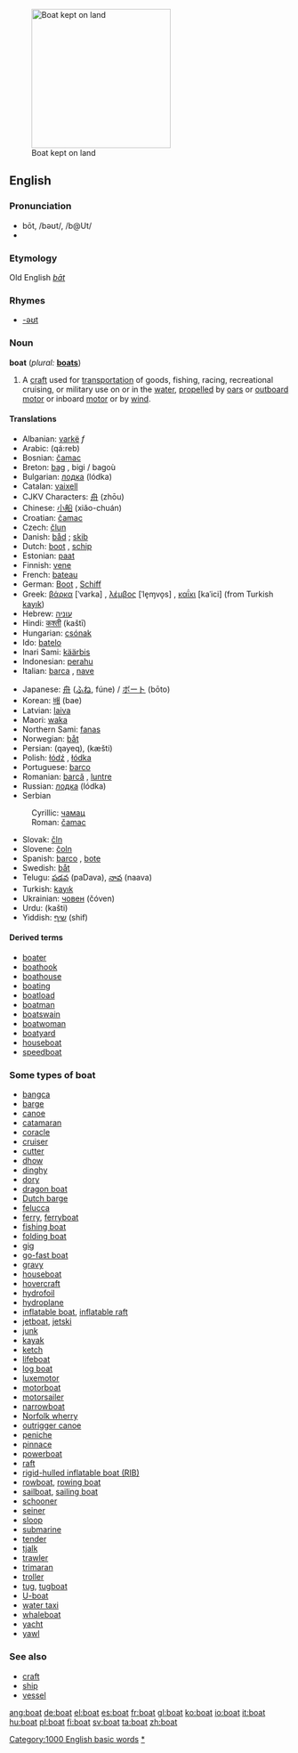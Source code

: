 {{wikipedia}}
[[Image:ORŁ 0033 ubt.JPEG|thumb|right|250px|Boat kept on land]]
==English==
{{rank|due|Henry|society|797|boat|heaven|v.|difficult}}
===Pronunciation===
*bōt, /bəʊt/, /b@Ut/
*{{audio|en-us-boat.ogg|Audio (US)}}
===Etymology===
Old English ''[[bāt]]''
===Rhymes===
*[[Rhymes:English:-əʊt|-əʊt]]

===Noun===
'''boat''' (''plural:'' '''[[boats]]''')

#A [[craft]] used for [[transportation]] of goods, fishing, racing, recreational cruising, or military use on or in the [[water]], [[propelled]] by [[oar]]s or [[outboard motor]] or inboard [[motor]] or by [[wind]].

====Translations====
{{top}}
*Albanian: [[varkë]] ''f''
*Arabic: {{ARchar|[[قارب]]}} (qá:reb)
*Bosnian: [[čamac#Bosnian|čamac]] {{m}}
*Breton: [[bag#Breton|bag]] {{f}}, bigi / bagoù {{p}}
*Bulgarian: [[лодка]] (lódka) {{f}}
*Catalan: [[vaixell]] {{n}}
*CJKV Characters: [[舟]] (zhōu)
*Chinese: [[小船]] (xiǎo-chuán)
*Croatian: [[čamac#Croatian|čamac]] {{m}}
*Czech: [[člun]] {{m}}
*Danish: [[båd]] {{c}}; [[skib]] {{n}}
*Dutch: [[boot#Dutch|boot]] {{m}}, [[schip]] {{n}}
*Estonian: [[paat]]
*Finnish: [[vene]]
*French: [[bateau]] {{m}}<!--this does not take a circumflex-->
*German: [[Boot#German|Boot]] {{n}}, [[Schiff]] {{n}}
*Greek: [[βάρκα]] [ˈvarka] {{f}}, [[λέμβος]] [ˈle̞ɱvo̞s] {{f}}, [[καΐκι]] [kaˈici] {{n}} (from Turkish [[kayık]])
*Hebrew: [[עוניה]] {{f}}
*Hindi: [[कश्ती]] (kaštī)
*Hungarian: [[csónak]]
*Ido: [[batelo]]
*Inari Sami: [[käärbis]]
*Indonesian: [[perahu]]
*Italian: [[barca]] {{f}}, [[nave]] {{f}}
{{mid}}
*Japanese: [[舟]] ([[ふね]], fúne) / [[ボート]] (bōto)
*Korean: [[배]] (bae)
*Latvian: [[laiva]] {{f}}
*Maori: [[waka]]
*Northern Sami: [[fanas]]
*Norwegian: [[båt]]
*Persian: {{FAchar|[[قایق]]}} (qayeq), {{FAchar|[[کشتی]]}} (kæšti)
*Polish: [[łódź]] {{m}}, [[łódka]] {{f}}
*Portuguese: [[barco#Portuguese|barco]] {{m}}
*Romanian: [[barcă]] {{f}}, [[luntre]] {{f}}
*Russian: [[лодка]] (lódka) {{f}}
*Serbian
:Cyrillic: [[чамац#Serbian|чамац]] {{m}}
:Roman: [[čamac#Serbian|čamac]] {{m}}
*Slovak: [[čln]]
*Slovene: [[čoln]] {{m}}
*Spanish: [[barco#Spanish|barco]] {{m}}, [[bote]] {{m}}
*Swedish: [[båt]] {{c}}
*Telugu: [[పడవ]] (paDava), [[నావ]] (naava) 
*Turkish: [[kayık]]
*Ukrainian: [[човен]] (čóven) {{m}}
*Urdu: {{URchar|[[کشتی]]}} (kašti)
*Yiddish: [[שיף]] (shif)
{{bottom}}

====Derived terms====
*[[boater]]
*[[boathook]]
*[[boathouse]]
*[[boating]]<!--noun and adjective-->
*[[boatload]]
*[[boatman]]
*[[boatswain]]
*[[boatwoman]]
*[[boatyard]]
*[[houseboat]]
*[[speedboat]]

===Some types of boat===
*[[bangca]]
*[[barge]]
*[[canoe]]
*[[catamaran]]
*[[coracle]]
*[[cruiser]]
*[[cutter]]
*[[dhow]]
*[[dinghy]]
*[[dory]]
*[[dragon boat]]
*[[Dutch barge]]
*[[felucca]]
*[[ferry]], [[ferryboat]]
*[[fishing boat]]
*[[folding boat]]
*[[gig]]
*[[go-fast boat]]
*[[gravy]]
*[[houseboat]]
*[[hovercraft]]
*[[hydrofoil]]
*[[hydroplane]]
*[[inflatable boat]], [[inflatable raft]]
*[[jetboat]], [[jetski]]
*[[junk]]
*[[kayak]]
*[[ketch]]
*[[lifeboat]]
*[[log boat]]
*[[luxemotor]]
*[[motorboat]]
*[[motorsailer]]
*[[narrowboat]]
*[[Norfolk wherry]]
*[[outrigger canoe]]
*[[peniche]]
*[[pinnace]]
*[[powerboat]]
*[[raft]]
*[[rigid-hulled inflatable boat (RIB)]]
*[[rowboat]], [[rowing boat]]
*[[sailboat]], [[sailing boat]]
*[[schooner]]
*[[seiner]]
*[[sloop]]
*[[submarine]]
*[[tender]]
*[[tjalk]]
*[[trawler]]
*[[trimaran]]
*[[troller]]
*[[tug]], [[tugboat]]
*[[U-boat]]
*[[water taxi]]
*[[whaleboat]]
*[[yacht]]
*[[yawl]]

===See also===
*[[craft]]
*[[ship]]<!-- is this ever a synonym? Answer: yes. -->
*[[vessel]]

[[Category:1000 English basic words]]
[[Category:Boats|*]]

[[ang:boat]]
[[de:boat]]
[[el:boat]]
[[es:boat]]
[[fr:boat]]
[[gl:boat]]
[[ko:boat]]
[[io:boat]]
[[it:boat]]
[[hu:boat]]
[[pl:boat]]
[[fi:boat]]
[[sv:boat]]
[[ta:boat]]
[[zh:boat]]